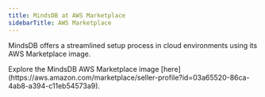 ```yaml
---
title: MindsDB at AWS Marketplace
sidebarTitle: AWS Marketplace
---
```


MindsDB offers a streamlined setup process in cloud environments using its AWS Marketplace image.

<Info>
Explore the MindsDB AWS Marketplace image [here](https://aws.amazon.com/marketplace/seller-profile?id=03a65520-86ca-4ab8-a394-c11eb54573a9).
</Info>

